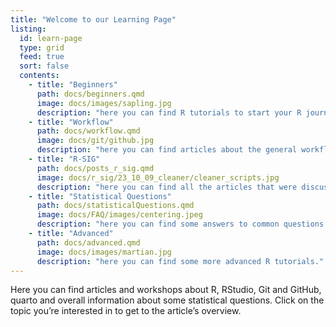 ```yaml
---
title: "Welcome to our Learning Page"
listing:
  id: learn-page
  type: grid
  feed: true
  sort: false
  contents:
    - title: "Beginners"
      path: docs/beginners.qmd
      image: docs/images/sapling.jpg
      description: "here you can find R tutorials to start your R journey."
    - title: "Workflow"
      path: docs/workflow.qmd
      image: docs/git/github.jpg
      description: "here you can find articles about the general workflow when working with RStudio or Github."
    - title: "R-SIG"
      path: docs/posts_r_sig.qmd
      image: docs/r_sig/23_10_09_cleaner/cleaner_scripts.jpg
      description: "here you can find all the articles that were discussed in R-SIG."
    - title: "Statistical Questions"
      path: docs/statisticalQuestions.qmd
      image: docs/FAQ/images/centering.jpeg
      description: "here you can find some answers to common questions about statistics or our r-packages." 
    - title: "Advanced"
      path: docs/advanced.qmd
      image: docs/images/martian.jpg
      description: "here you can find some more advanced R tutorials."
---
```


Here you can find articles and workshops about R, RStudio, Git and GitHub, quarto and overall information about some statistical questions. Click on the topic you're interested in to get to the article's overview.

::: {learn-page}
:::
